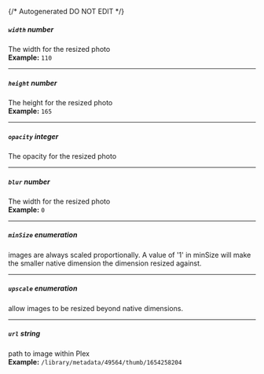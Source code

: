 {/* Autogenerated DO NOT EDIT  */}

##### `width` _number_
The width for the resized photo
<br/>
**Example:** `110`

---
##### `height` _number_
The height for the resized photo
<br/>
**Example:** `165`

---
##### `opacity` _integer_
The opacity for the resized photo

---
##### `blur` _number_
The width for the resized photo
<br/>
**Example:** `0`

---
##### `minSize` _enumeration_
images are always scaled proportionally. A value of '1' in minSize will make the smaller native dimension the dimension resized against.
<Collapsible openLabel={Labels.showProperties} closeLabel={Labels.hideProperties}>
    <MinSize/>
</Collapsible>

---
##### `upscale` _enumeration_
allow images to be resized beyond native dimensions.
<Collapsible openLabel={Labels.showProperties} closeLabel={Labels.hideProperties}>
    <Upscale/>
</Collapsible>

---
##### `url` _string_
path to image within Plex
<br/>
**Example:** `/library/metadata/49564/thumb/1654258204`


